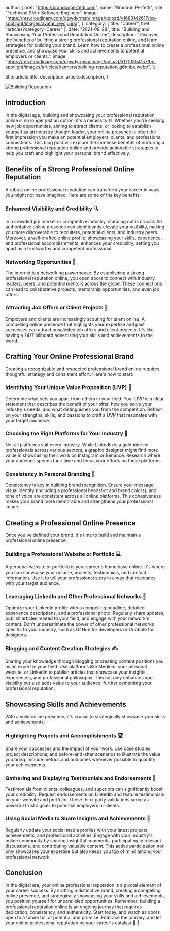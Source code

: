 
  author: {
    href: "https://brandonperfetti.com",
    name: "Brandon Perfetti",
    role: "Technical PM + Software Engineer",
    image:
      "https://res.cloudinary.com/dgwdyrmsn/image/upload/v1683142617/bp-spotlight/images/avatar_jeycju.jpg",
  },
  category: { title: "Career", href: "articles?category=Career" },
  date: "2021-08-28",
  title: "Building and Showcasing Your Professional Reputation Online",
  description:
    "Discover the benefits of building a strong professional reputation online, and learn strategies for building your brand. Learn how to create a professional online presence, and showcase your skills and achievements to potential employers or clients.",
  image:
    "https://res.cloudinary.com/dgwdyrmsn/image/upload/v1710354157/bp-spotlight/images/articles/banners/building-reputation_g6nnbx.webp",
};

  title: article.title,
  description: article.description,
}


<img src={article.image} alt="Building Reputation" />

## Introduction

In the digital age, building and showcasing your professional reputation online is no longer just an option; it's a necessity 🌐. Whether you're seeking new job opportunities, aiming to attract clients, or looking to establish yourself as an industry thought leader, your online presence is often the first impression you make on potential employers, clients, and professional connections. This blog post will explore the immense benefits of nurturing a strong professional reputation online and provide actionable strategies to help you craft and highlight your personal brand effectively.

## Benefits of a Strong Professional Online Reputation

A robust online professional reputation can transform your career in ways you might not have imagined. Here are some of the key benefits:

### Enhanced Visibility and Credibility 🔍

In a crowded job market or competitive industry, standing out is crucial. An authoritative online presence can significantly elevate your visibility, making you more discoverable to recruiters, potential clients, and industry peers. Moreover, a well-crafted online profile, showcasing your skills, experience, and professional accomplishments, enhances your credibility, setting you apart as a trustworthy and competent professional.

### Networking Opportunities 🤝

The internet is a networking powerhouse. By establishing a strong professional reputation online, you open doors to connect with industry leaders, peers, and potential mentors across the globe. These connections can lead to collaborative projects, mentorship opportunities, and even job offers.

### Attracting Job Offers or Client Projects 💼

Employers and clients are increasingly scouting for talent online. A compelling online presence that highlights your expertise and past successes can attract unsolicited job offers and client projects. It's like having a 24/7 billboard advertising your skills and achievements to the world.

## Crafting Your Online Professional Brand

Creating a recognizable and respected professional brand online requires thoughtful strategy and consistent effort. Here's how to start:

### Identifying Your Unique Value Proposition (UVP) 🌟

Determine what sets you apart from others in your field. Your UVP is a clear statement that describes the benefit of your offer, how you solve your industry's needs, and what distinguishes you from the competition. Reflect on your strengths, skills, and passions to craft a UVP that resonates with your target audience.

### Choosing the Right Platforms for Your Industry 📲

Not all platforms suit every industry. While LinkedIn is a goldmine for professionals across various sectors, a graphic designer might find more value in showcasing their work on Instagram or Behance. Research where your audience spends their time and focus your efforts on these platforms.

### Consistency in Personal Branding 🎨

Consistency is key in building brand recognition. Ensure your message, visual identity (including a professional headshot and brand colors), and tone of voice are consistent across all online platforms. This cohesiveness makes your brand more memorable and strengthens your professional image.

## Creating a Professional Online Presence

Once you've defined your brand, it's time to build and maintain a professional online presence:

### Building a Professional Website or Portfolio 💻

A personal website or portfolio is your career's home base online. It's where you can showcase your resume, projects, testimonials, and contact information. Use it to tell your professional story in a way that resonates with your target audience.

### Leveraging LinkedIn and Other Professional Networks 🔗

Optimize your LinkedIn profile with a compelling headline, detailed experience descriptions, and a professional photo. Regularly share updates, publish articles related to your field, and engage with your network's content. Don't underestimate the power of other professional networks specific to your industry, such as GitHub for developers or Dribbble for designers.

### Blogging and Content Creation Strategies ✍️

Sharing your knowledge through blogging or creating content positions you as an expert in your field. Use platforms like Medium, your personal website, or LinkedIn to publish articles that showcase your insights, experiences, and professional philosophy. This not only enhances your visibility but also adds value to your audience, further cementing your professional reputation.

## Showcasing Skills and Achievements

With a solid online presence, it's crucial to strategically showcase your skills and achievements:

### Highlighting Projects and Accomplishments 🏆

Share your successes and the impact of your work. Use case studies, project descriptions, and before-and-after scenarios to illustrate the value you bring. Include metrics and outcomes whenever possible to quantify your achievements.

### Gathering and Displaying Testimonials and Endorsements 🌟

Testimonials from clients, colleagues, and superiors can significantly boost your credibility. Request endorsements on LinkedIn and feature testimonials on your website and portfolio. These third-party validations serve as powerful trust signals to potential employers or clients.

### Using Social Media to Share Insights and Achievements 📣

Regularly update your social media profiles with your latest projects, achievements, and professional activities. Engage with your industry's online community by sharing insightful comments, participating in relevant discussions, and contributing valuable content. This active participation not only showcases your expertise but also keeps you top of mind among your professional network.

## Conclusion

In the digital era, your online professional reputation is a pivotal element of your career success. By crafting a distinctive brand, creating a compelling online presence, and strategically showcasing your skills and achievements, you position yourself for unparalleled opportunities. Remember, building a professional reputation online is an ongoing journey that requires dedication, consistency, and authenticity. Start today, and watch as doors open to a future full of potential and promise. Embrace the journey, and let your online professional reputation be your career's catalyst 💼 🚀
